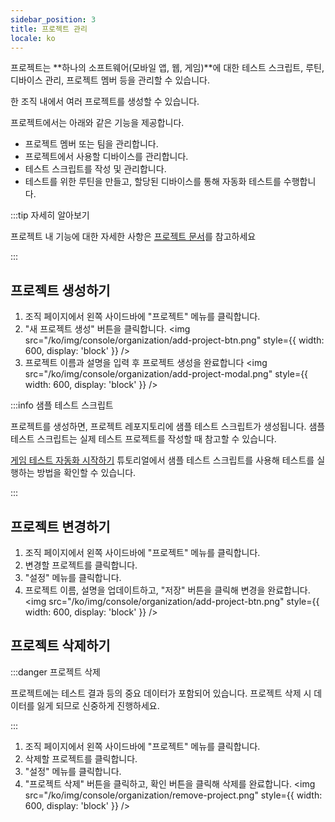 ```yaml
---
sidebar_position: 3
title: 프로젝트 관리
locale: ko
---
```



프로젝트는 **하나의 소프트웨어(모바일 앱, 웹, 게임)**에 대한 테스트 스크립트, 루틴, 디바이스 관리, 프로젝트 멤버 등을 관리할 수 있습니다.

한 조직 내에서 여러 프로젝트를 생성할 수 있습니다.

프로젝트에서는 아래와 같은 기능을 제공합니다.

- 프로젝트 멤버 또는 팀을 관리합니다.
- 프로젝트에서 사용할 디바이스를 관리합니다.
- 테스트 스크립트를 작성 및 관리합니다.
- 테스트를 위한 루틴을 만들고, 할당된 디바이스를 통해 자동화 테스트를 수행합니다.

:::tip 자세히 알아보기

프로젝트 내 기능에 대한 자세한 사항은 [프로젝트 문서](../project/about)를 참고하세요

:::

## 프로젝트 생성하기

<OrganizationAdminPermission prefix="프로젝트 생성은" />

1. 조직 페이지에서 왼쪽 사이드바에 "프로젝트" 메뉴를 클릭합니다.
2. "새 프로젝트 생성" 버튼을 클릭합니다.
   <img
     src="/ko/img/console/organization/add-project-btn.png"
     style={{ width: 600, display: 'block' }}
   />
3. 프로젝트 이름과 설명을 입력 후 프로젝트 생성을 완료합니다
   <img
     src="/ko/img/console/organization/add-project-modal.png"
     style={{ width: 600, display: 'block' }}
   />

:::info 샘플 테스트 스크립트

프로젝트를 생성하면, 프로젝트 레포지토리에 샘플 테스트 스크립트가 생성됩니다. 샘플 테스트 스크립트는 실제 테스트 프로젝트를 작성할 때 참고할 수 있습니다.

[게임 테스트 자동화 시작하기](/get-started/game-test) 튜토리얼에서 샘플 테스트 스크립트를 사용해 테스트를 실행하는 방법을 확인할 수 있습니다.

:::

## 프로젝트 변경하기

<ProjectAdminPermission prefix="프로젝트 변경은" />

1. 조직 페이지에서 왼쪽 사이드바에 "프로젝트" 메뉴를 클릭합니다.
2. 변경할 프로젝트를 클릭합니다.
3. "설정" 메뉴를 클릭합니다.
4. 프로젝트 이름, 설명을 업데이트하고, "저장" 버튼을 클릭해 변경을 완료합니다.
   <img
     src="/ko/img/console/organization/add-project-btn.png"
     style={{ width: 600, display: 'block' }}
   />

## 프로젝트 삭제하기

<OrganizationAdminPermission prefix="프로젝트 삭제는" />

:::danger 프로젝트 삭제

프로젝트에는 테스트 결과 등의 중요 데이터가 포함되어 있습니다. 프로젝트 삭제 시 데이터를 잃게 되므로 신중하게 진행하세요.

:::

1. 조직 페이지에서 왼쪽 사이드바에 "프로젝트" 메뉴를 클릭합니다.
2. 삭제할 프로젝트를 클릭합니다.
3. "설정" 메뉴를 클릭합니다.
4. "프로젝트 삭제" 버튼을 클릭하고, 확인 버튼을 클릭해 삭제를 완료합니다.
   <img
     src="/ko/img/console/organization/remove-project.png"
     style={{ width: 600, display: 'block' }}
   />

